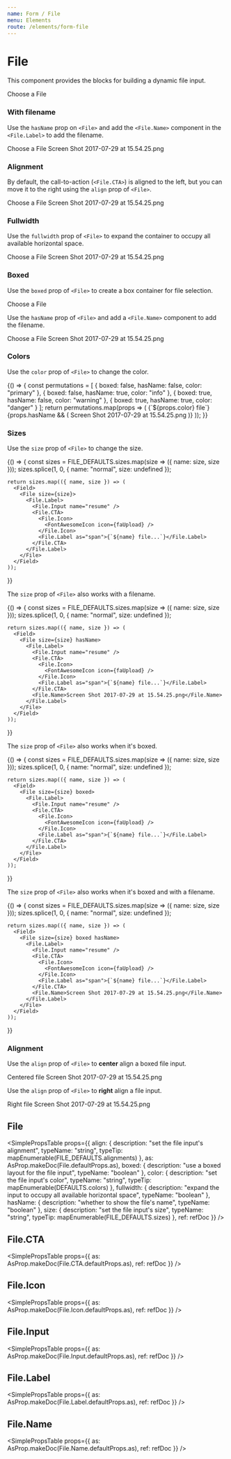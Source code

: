 ```yaml
---
name: Form / File
menu: Elements
route: /elements/form-file
---
```




# File

This component provides the blocks for building a dynamic file input.

<Playground>
  <File>
    <File.Label>
      <File.Input name="resume" />
      <File.CTA>
        <File.Icon>
          <FontAwesomeIcon icon={faUpload} />
        </File.Icon>
        <File.Label as="span">Choose a File</File.Label>
      </File.CTA>
    </File.Label>
  </File>
</Playground>

### With filename

Use the `hasName` prop on `<File>` and add the `<File.Name>` component in the `<File.Label>` to add the filename.

<Playground>
  <File hasName>
    <File.Label>
      <File.Input name="resume" />
      <File.CTA>
        <File.Icon>
          <FontAwesomeIcon icon={faUpload} />
        </File.Icon>
        <File.Label as="span">Choose a File</File.Label>
      </File.CTA>
      <File.Name>Screen Shot 2017-07-29 at 15.54.25.png</File.Name>
    </File.Label>
  </File>
</Playground>

### Alignment

By default, the call-to-action (`<File.CTA>`) is aligned to the left, but you can move it to the right using the `align` prop of `<File>`.

<Playground>
  <File hasName align="right">
    <File.Label>
      <File.Input name="resume" />
      <File.CTA>
        <File.Icon>
          <FontAwesomeIcon icon={faUpload} />
        </File.Icon>
        <File.Label as="span">Choose a File</File.Label>
      </File.CTA>
      <File.Name>Screen Shot 2017-07-29 at 15.54.25.png</File.Name>
    </File.Label>
  </File>
</Playground>

### Fullwidth

Use the `fullwidth` prop of `<File>` to expand the container to occupy all available horizontal space.

<Playground>
  <File hasName fullwidth>
    <File.Label>
      <File.Input name="resume" />
      <File.CTA>
        <File.Icon>
          <FontAwesomeIcon icon={faUpload} />
        </File.Icon>
        <File.Label as="span">Choose a File</File.Label>
      </File.CTA>
      <File.Name>Screen Shot 2017-07-29 at 15.54.25.png</File.Name>
    </File.Label>
  </File>
</Playground>

### Boxed

Use the `boxed` prop of `<File>` to create a box container for file selection.

<Playground>
  <File boxed>
    <File.Label>
      <File.Input name="resume" />
      <File.CTA>
        <File.Icon>
          <FontAwesomeIcon icon={faUpload} />
        </File.Icon>
        <File.Label as="span">Choose a File</File.Label>
      </File.CTA>
    </File.Label>
  </File>
</Playground>

Use the `hasName` prop of `<File>` and add a `<File.Name>` component to add the filename.

<Playground>
  <File hasName boxed>
    <File.Label>
      <File.Input name="resume" />
      <File.CTA>
        <File.Icon>
          <FontAwesomeIcon icon={faUpload} />
        </File.Icon>
        <File.Label as="span">Choose a File</File.Label>
      </File.CTA>
      <File.Name>Screen Shot 2017-07-29 at 15.54.25.png</File.Name>
    </File.Label>
  </File>
</Playground>

### Colors

Use the `color` prop of `<File>` to change the color.

<Playground>
  {() => {
    const permutations = [
      { boxed: false, hasName: false, color: "primary" },
      { boxed: false, hasName: true, color: "info" },
      { boxed: true, hasName: false, color: "warning" },
      { boxed: true, hasName: true, color: "danger" }
    ];
    return permutations.map(props => (
      <Field>
        <File {...props}>
          <File.Label>
            <File.Input name="resume" />
            <File.CTA>
              <File.Icon>
                <FontAwesomeIcon icon={faUpload} />
              </File.Icon>
              <File.Label as="span">{`${props.color} file`}</File.Label>
            </File.CTA>
            {props.hasName && (
              <File.Name>Screen Shot 2017-07-29 at 15.54.25.png</File.Name>
            )}
          </File.Label>
        </File>
      </Field>
    ));
  }}
</Playground>

### Sizes

Use the `size` prop of `<File>` to change the size.

<Playground>
  {() => {
    const sizes = FILE_DEFAULTS.sizes.map(size => ({ name: size, size }));
    sizes.splice(1, 0, { name: "normal", size: undefined });

    return sizes.map(({ name, size }) => (
      <Field>
        <File size={size}>
          <File.Label>
            <File.Input name="resume" />
            <File.CTA>
              <File.Icon>
                <FontAwesomeIcon icon={faUpload} />
              </File.Icon>
              <File.Label as="span">{`${name} file...`}</File.Label>
            </File.CTA>
          </File.Label>
        </File>
      </Field>
    ));

}}

</Playground>

The `size` prop of `<File>` also works with a filename.

<Playground>
  {() => {
    const sizes = FILE_DEFAULTS.sizes.map(size => ({ name: size, size }));
    sizes.splice(1, 0, { name: "normal", size: undefined });

    return sizes.map(({ name, size }) => (
      <Field>
        <File size={size} hasName>
          <File.Label>
            <File.Input name="resume" />
            <File.CTA>
              <File.Icon>
                <FontAwesomeIcon icon={faUpload} />
              </File.Icon>
              <File.Label as="span">{`${name} file...`}</File.Label>
            </File.CTA>
            <File.Name>Screen Shot 2017-07-29 at 15.54.25.png</File.Name>
          </File.Label>
        </File>
      </Field>
    ));

}}

</Playground>

The `size` prop of `<File>` also works when it's boxed.

<Playground>
  {() => {
    const sizes = FILE_DEFAULTS.sizes.map(size => ({ name: size, size }));
    sizes.splice(1, 0, { name: "normal", size: undefined });

    return sizes.map(({ name, size }) => (
      <Field>
        <File size={size} boxed>
          <File.Label>
            <File.Input name="resume" />
            <File.CTA>
              <File.Icon>
                <FontAwesomeIcon icon={faUpload} />
              </File.Icon>
              <File.Label as="span">{`${name} file...`}</File.Label>
            </File.CTA>
          </File.Label>
        </File>
      </Field>
    ));

}}

</Playground>

The `size` prop of `<File>` also works when it's boxed and with a filename.

<Playground>
  {() => {
    const sizes = FILE_DEFAULTS.sizes.map(size => ({ name: size, size }));
    sizes.splice(1, 0, { name: "normal", size: undefined });

    return sizes.map(({ name, size }) => (
      <Field>
        <File size={size} boxed hasName>
          <File.Label>
            <File.Input name="resume" />
            <File.CTA>
              <File.Icon>
                <FontAwesomeIcon icon={faUpload} />
              </File.Icon>
              <File.Label as="span">{`${name} file...`}</File.Label>
            </File.CTA>
            <File.Name>Screen Shot 2017-07-29 at 15.54.25.png</File.Name>
          </File.Label>
        </File>
      </Field>
    ));

}}

</Playground>

### Alignment

Use the `align` prop of `<File>` to **center** align a boxed file input.

<Playground>
  <Field>
    <File align="centered" hasName boxed color="success">
      <File.Label>
        <File.Input name="resume" />
        <File.CTA>
          <File.Icon>
            <FontAwesomeIcon icon={faUpload} />
          </File.Icon>
          <File.Label as="span">Centered file</File.Label>
        </File.CTA>
        <File.Name>Screen Shot 2017-07-29 at 15.54.25.png</File.Name>
      </File.Label>
    </File>
  </Field>
</Playground>

Use the `align` prop of `<File>` to **right** align a file input.

<Playground>
  <Field>
    <File align="right" hasName color="info">
      <File.Label>
        <File.Input name="resume" />
        <File.CTA>
          <File.Icon>
            <FontAwesomeIcon icon={faUpload} />
          </File.Icon>
          <File.Label as="span">Right file</File.Label>
        </File.CTA>
        <File.Name>Screen Shot 2017-07-29 at 15.54.25.png</File.Name>
      </File.Label>
    </File>
  </Field>
</Playground>

## File

<SimplePropsTable
  props={{
    align: {
      description: "set the file input's alignment",
      typeName: "string",
      typeTip: mapEnumerable(FILE_DEFAULTS.alignments)
    },
    as: AsProp.makeDoc(File.defaultProps.as),
    boxed: {
      description: "use a boxed layout for the file input",
      typeName: "boolean"
    },
    color: {
      description: "set the file input's color",
      typeName: "string",
      typeTip: mapEnumerable(DEFAULTS.colors)
    },
    fullwidth: {
      description: "expand the input to occupy all available horizontal space",
      typeName: "boolean"
    },
    hasName: {
      description: "whether to show the file's name",
      typeName: "boolean"
    },
    size: {
      description: "set the file input's size",
      typeName: "string",
      typeTip: mapEnumerable(FILE_DEFAULTS.sizes)
    },
    ref: refDoc
  }}
/>

<AsProp component={File} componentName="File" />

## File.CTA

<SimplePropsTable
  props={{
    as: AsProp.makeDoc(File.CTA.defaultProps.as),
    ref: refDoc
  }}
/>

<AsProp component={File.CTA} componentName="File.CTA" />

## File.Icon

<SimplePropsTable
  props={{
    as: AsProp.makeDoc(File.Icon.defaultProps.as),
    ref: refDoc
  }}
/>

<AsProp component={File.Icon} componentName="File.Icon" />

## File.Input

<SimplePropsTable
  props={{
    as: AsProp.makeDoc(File.Input.defaultProps.as),
    ref: refDoc
  }}
/>

<AsProp component={File.Input} componentName="File.Input" />

## File.Label

<SimplePropsTable
  props={{
    as: AsProp.makeDoc(File.Label.defaultProps.as),
    ref: refDoc
  }}
/>

<AsProp component={File.Label} componentName="File.Label" />

## File.Name

<SimplePropsTable
  props={{
    as: AsProp.makeDoc(File.Name.defaultProps.as),
    ref: refDoc
  }}
/>

<AsProp component={File.Name} componentName="File.Name" />
